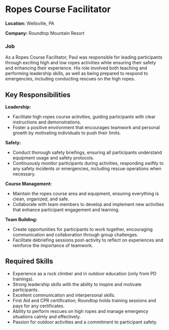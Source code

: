 # Ropes Course Facilitator

**Location:** Wellsville, PA

**Company:** Roundtop Mountain Resort

### Job 

As a Ropes Course Facilitator, Paul was responsible for leading participants through exciting high and low ropes activities while ensuring their safety and enhancing their experience. His role involved both teaching and performing leadership skills, as well as being prepared to respond to emergencies, including conducting rescues on the high ropes.

## Key Responsibilities

**Leadership:**

- Facilitate high ropes course activities, guiding participants with clear instructions and demonstrations.
- Foster a positive environment that encourages teamwork and personal growth by motivating individuals to push their limits.

**Safety:**

- Conduct thorough safety briefings, ensuring all participants understand equipment usage and safety protocols.
- Continuously monitor participants during activities, responding swiftly to any safety incidents or emergencies, including rescue operations when necessary.

**Course Management:**

- Maintain the ropes course area and equipment, ensuring everything is clean, organized, and safe.
- Collaborate with team members to develop and implement new activities that enhance participant engagement and learning.

**Team Building:**

- Create opportunities for participants to work together, encouraging communication and collaboration through group challenges.
- Facilitate debriefing sessions post-activity to reflect on experiences and reinforce the importance of teamwork.

## Required Skills

- Experience as a rock climber and in outdoor education (only from PD trainings).
- Strong leadership skills with the ability to inspire and motivate participants.
- Excellent communication and interpersonal skills.
- First Aid and CPR certification; Roundtop holds training sessions and pays for any certificates.
- Ability to perform rescues on high ropes and manage emergency situations calmly and effectively.
- Passion for outdoor activities and a commitment to participant safety.
